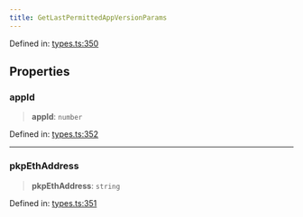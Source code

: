 ```yaml
---
title: GetLastPermittedAppVersionParams
---
```


Defined in: [types.ts:350](https://github.com/LIT-Protocol/Vincent/blob/1c902a7c278246adaf4479901c6e2d38e00321e5/packages/libs/contracts-sdk/src/types.ts#L350)

## Properties

### appId

> **appId**: `number`

Defined in: [types.ts:352](https://github.com/LIT-Protocol/Vincent/blob/1c902a7c278246adaf4479901c6e2d38e00321e5/packages/libs/contracts-sdk/src/types.ts#L352)

***

### pkpEthAddress

> **pkpEthAddress**: `string`

Defined in: [types.ts:351](https://github.com/LIT-Protocol/Vincent/blob/1c902a7c278246adaf4479901c6e2d38e00321e5/packages/libs/contracts-sdk/src/types.ts#L351)
